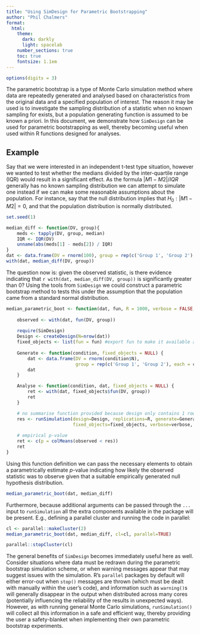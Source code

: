 ```yaml
---
title: "Using SimDesign for Parametric Bootstrapping"
author: "Phil Chalmers"
format:
  html:
    theme:
      dark: darkly
      light: spacelab
    number_sections: true
    toc: true
    fontsize: 1.1em
---
```


```r
options(digits = 3)
```

The parametric bootstrap is a type of Monte Carlo simulation method where data are repeatedly generated and analysed based on characteristics from the original data and a specified population of interest. The reason it may be used is to investigate the sampling distribution of a statistic when no known sampling for exists, but a population generating function is assumed to be known a priori. In this document, we demonstrate how `SimDesign` can be used for parametric bootstrapping as well, thereby becoming useful when used within R functions designed for analyses.

## Example

Say that we were interested in an independent t-test type situation, however we wanted to test whether the medians divided by the inter-quartile range (IQR) would result in a significant effect. As the formula $|M1 - M2| / IQR$ generally has no known sampling distribution we can attempt to simulate one instead if we can make some reasonable assumptions about the population. For instance, say that the null distribution implies that $H_0: |M1 - M2| = 0$, and that the population distribution is normally distributed. 

```r
set.seed(1)
```


```r
median_diff <- function(DV, group){
    meds <- tapply(DV, group, median) 
    IQR <- IQR(DV)
    unname(abs(meds[1] - meds[2]) / IQR)
}
dat <- data.frame(DV = rnorm(100), group = rep(c('Group 1', 'Group 2'), each = 50))
with(dat, median_diff(DV, group))
```

The question now is: given the observed statistic, is there evidence indicating that `r with(dat, median_diff(DV, group))` is significantly greater than 0? Using the tools from `SimDesign` we could construct a parametric bootstrap method to tests this under the assumption that the population came from a standard normal distribution.

```r
median_parametric_boot <- function(dat, fun, R = 1000, verbose = FALSE, ...){
    
    observed <- with(dat, fun(DV, group))
    
    require(SimDesign)
    Design <- createDesign(N=nrow(dat))
    fixed_objects <- list(fun = fun) #export fun to make it available across nodes
    
    Generate <- function(condition, fixed_objects = NULL) {
        dat <- data.frame(DV = rnorm(condition$N), 
                          group = rep(c('Group 1', 'Group 2'), each = condition$N/2))
        dat
    }

    Analyse <- function(condition, dat, fixed_objects = NULL) {
        ret <- with(dat, fixed_objects$fun(DV, group))
        ret
    }

    # no summarise function provided because design only contains 1 row. Returns a matrix
    res <- runSimulation(design=Design, replications=R, generate=Generate, analyse=Analyse, 
                         fixed_objects=fixed_objects, verbose=verbose, ...)
    
    # empirical p-value
    ret <- c(p = colMeans(observed < res))
    ret
}
```

Using this function definition we can pass the necessary elements to obtain a parametrically estimate $p$-value indicating how likely the observed statistic was to observe given that a suitable empirically generated null hypothesis distribution. 

```r
median_parametric_boot(dat, median_diff)
```

Furthermore, because additional arguments can be passed through the `...` input to `runSimulation` all the extra components available in the package will be present. E.g., defining a parallel cluster and running the code in parallel:

```r
cl <- parallel::makeCluster(2)
median_parametric_boot(dat, median_diff, cl=cl, parallel=TRUE)
```

```r
parallel::stopCluster(cl)
```

The general benefits of `SimDesign` becomes immediately useful here as well. Consider situations where data must be redrawn during the parametric bootstrap simulation scheme, or when warning messages appear that may suggest issues with the simulation. R's `parallel` packages by default will either error-out when `stop()` messages are thrown (which must be dealt with manually within the user's code), and information such as `warning()`s will generally disappear in the output when distributed across many cores (potentially influencing the reliability of the results in unexpected ways). However, as with running general Monte Carlo simulations, `runSimulation()` will collect all this information in a safe and efficient way, thereby providing the user a safety-blanket when implementing their own parametric bootstrap experiments.

